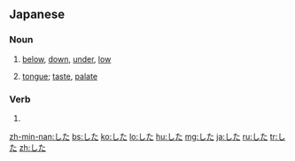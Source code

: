 ==Japanese==
===Noun===
{{ja-noun|h|rom=shita}}
# {{ja-def|下}} [[below]], [[down]], [[under]], [[low]]
# {{ja-def|舌}} [[tongue]]; [[taste]], [[palate]]

===Verb===
{{ja-verb|h|type=3|rom=shite}}
# {{conjugation of|為る||conjunctive|lang=ja}}

[[zh-min-nan:した]]
[[bs:した]]
[[ko:した]]
[[lo:した]]
[[hu:した]]
[[mg:した]]
[[ja:した]]
[[ru:した]]
[[tr:した]]
[[zh:した]]